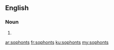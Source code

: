 ==English==

===Noun===
{{head|en}}

# {{plural of|sophont}}

[[ar:sophonts]]
[[fr:sophonts]]
[[ku:sophonts]]
[[my:sophonts]]